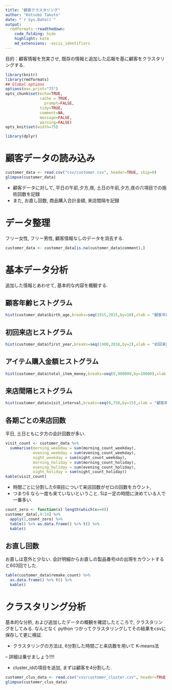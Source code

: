 ```yaml
---
title: "顧客クラスタリング"
author: "Kotsubo Takuto"
date: "`r Sys.Date()`"
output:
  rmdformats::readthedown:
    code_folding: hide
    highlight: kate
    md_extensions: -ascii_identifiers
---
```


目的：顧客情報を充実させ, 既存の情報と追加した応報を基に顧客をクラスタリングする.

```r
library(knitr)
library(rmdformats)
## Global options
options(max.print="75")
opts_chunk$set(echo=TRUE,
               cache = TRUE,
	             prompt=FALSE,
               tidy=TRUE,
               comment=NA,
               message=FALSE,
               warning=FALSE)
opts_knit$set(width=75)
```

```r
library(dplyr)
```


# 顧客データの読み込み

```r
customer_data <- read.csv("csv/customer.csv", header=TRUE, skip=0)
glimpse(customer_data)
```

- 顧客データに対して, 平日の午前,夕方,夜, 土日の午前,夕方,夜の六項目での施術回数を記録
- また, お直し回数, 商品購入合計金額, 来店間隔を記録

# データ整理

フリー女性, フリー男性, 顧客情報なしのデータを消去する.

```r
customer_data <- customer_data[is.na(customer_data$comment),]
```


# 基本データ分析

追加した情報とあわせて, 基本的な内容を概観する.

## 顧客年齢ヒストグラム

```r
hist(customer_data$birth_age,breaks=seq(1915,2015,by=10),xlab = "顧客年齢",main='')
```

## 初回来店ヒストグラム

```r
hist(customer_data$first_year,breaks=seq(1980,2018,by=2),xlab = "初回来店年",main='')
```

## アイテム購入金額ヒストグラム

```r
hist(customer_data$total_item_money,breaks=seq(0,900000,by=10000),xlab = "アイテム購入金額",main='')
```

## 来店間隔ヒストグラム

```r
hist(customer_data$visit_interval,breaks=seq(0,750,by=15),xlab = "顧客来店間隔",main='')
```

## 各期ごとの来店回数 

平日, 土日ともに夕方の会計回数が多い.

```r
visit_count <- customer_data %>% 
  summarise(morning_weekday = sum(morning_count_weekday),
            evening_weekday = sum(evening_count_weekday),
            night_weekday = sum(night_count_weekday),
            morning_holiday = sum(morning_count_holiday),
            evening_holiday = sum(evening_count_holiday),
            night_holiday = sum(night_count_holiday))
kable(visit_count)
```

- 時間ごとに分割した6項目について来店回数がゼロの回数をカウント, 
- つまり6 なら一度も来ていないということ. 5は一定の時間に決めている人で一番多い.

```r
count_zero <- function(x) length(which(x==0))
customer_data[,9:14] %>% 
  apply(1,count_zero) %>% 
  table() %>% as.data.frame() %>% t() %>% 
  kable()
```


## お直し回数

お直しは意外と少ない. 会計明細からお直しの製品番号idの出現をカウントすると603回でした.

```r
table(customer_data$remake_count) %>% 
  as.data.frame() %>% t() %>% 
  kable()
```

# クラスタリング分析

基本的な分析, および追加したデータの概観を確認したところで, クラスタリングをしてみる.
なんとなく python つかってクラスタリングしてその結果をcsvに保存して更に検証.

- クラスタリングの方法は, 6分割した時間ごと来店数を用いて K-means法

-- 詳細は乗せましょう!!!!

- cluster_idの項目を追加, まずは顧客を4分割した.

```r
customer_clus_data <- read.csv("csv/customer_cluster.csv", header=TRUE, skip=0)
glimpse(customer_clus_data)
```


